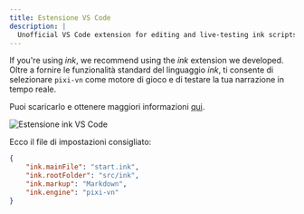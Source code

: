 ```yaml
---
title: Estensione VS Code
description: |
  Unofficial VS Code extension for editing and live-testing ink scripts with Pixi’VN. Fornisce evidenziazione della sintassi, selezione del motore e anteprima in tempo reale per le tue narrazioni.
---
```


If you're using *ink*, we recommend using the *ink* extension we developed. Oltre a fornire le funzionalità standard del linguaggio *ink*, ti consente di selezionare `pixi-vn` come motore di gioco e di testare la tua narrazione in tempo reale.

Puoi scaricarlo e ottenere maggiori informazioni [qui](https://marketplace.visualstudio.com/items?itemName=drincs-productions.pixi-vn-ink-vscode).

![Estensione ink VS Code](https://github.com/user-attachments/assets/cc17384a-7f2f-4e86-b99a-efbf823269d9)

Ecco il file di impostazioni consigliato:

```json title="settings.json"
{
    "ink.mainFile": "start.ink",
    "ink.rootFolder": "src/ink",
    "ink.markup": "Markdown",
    "ink.engine": "pixi-vn"
}
```
